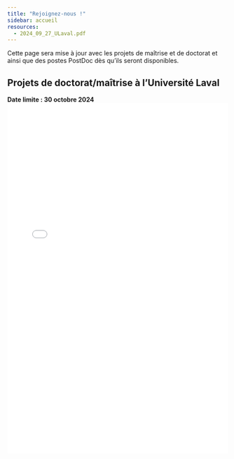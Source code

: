 ```yaml
---
title: "Rejoignez-nous !"
sidebar: accueil
resources: 
  - 2024_09_27_ULaval.pdf
---
```


Cette page sera mise à jour avec les projets de maîtrise et de doctorat et ainsi que des postes PostDoc dès qu'ils seront disponibles.

## Projets de doctorat/maîtrise à l'Université Laval
**Date limite : 30 octobre 2024**
![](pdf/2024_09_27_ULaval.pdf){width=100% height=800px}